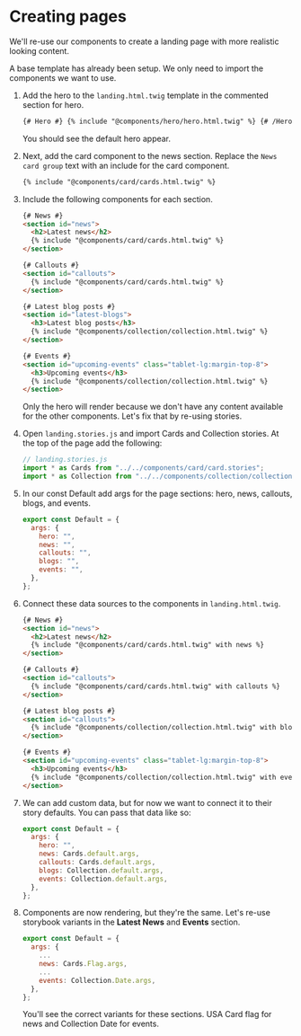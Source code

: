 # Creating pages

We'll re-use our components to create a landing page with more realistic looking content.

A base template has already been setup. We only need to import the components we want to use.

1. Add the hero to the `landing.html.twig` template in the commented section for hero.

   ```html
   {# Hero #} {% include "@components/hero/hero.html.twig" %} {# /Hero #}
   ```

   You should see the default hero appear.

1. Next, add the card component to the news section. Replace the `News card group` text with an include for the card component.

   ```html
   {% include "@components/card/cards.html.twig" %}
   ```

1. Include the following components for each section.

   ```html
   {# News #}
   <section id="news">
     <h2>Latest news</h2>
     {% include "@components/card/cards.html.twig" %}
   </section>
   ```

   ```html
   {# Callouts #}
   <section id="callouts">
     {% include "@components/card/cards.html.twig" %}
   </section>
   ```

   ```html
   {# Latest blog posts #}
   <section id="latest-blogs">
     <h3>Latest blog posts</h3>
     {% include "@components/collection/collection.html.twig" %}
   </section>
   ```

   ```html
   {# Events #}
   <section id="upcoming-events" class="tablet-lg:margin-top-8">
     <h3>Upcoming events</h3>
     {% include "@components/collection/collection.html.twig" %}
   </section>
   ```

   Only the hero will render because we don't have any content available for the other components. Let's fix that by re-using stories.

1. Open `landing.stories.js` and import Cards and Collection stories. At the top of the page add the following:

   ```js
   // landing.stories.js
   import * as Cards from "../../components/card/card.stories";
   import * as Collection from "../../components/collection/collection.stories";
   ```

1. In our const Default add args for the page sections: hero, news, callouts, blogs, and events.

   ```js
   export const Default = {
     args: {
       hero: "",
       news: "",
       callouts: "",
       blogs: "",
       events: "",
     },
   };
   ```

1. Connect these data sources to the components in `landing.html.twig`.

   ```html
   {# News #}
   <section id="news">
     <h2>Latest news</h2>
     {% include "@components/card/cards.html.twig" with news %}
   </section>
   ```

   ```html
   {# Callouts #}
   <section id="callouts">
     {% include "@components/card/cards.html.twig" with callouts %}
   </section>
   ```

   ```html
   {# Latest blog posts #}
   <section id="callouts">
     {% include "@components/collection/collection.html.twig" with blogs %}
   </section>
   ```

   ```html
   {# Events #}
   <section id="upcoming-events" class="tablet-lg:margin-top-8">
     <h3>Upcoming events</h3>
     {% include "@components/collection/collection.html.twig" with events %}
   </section>
   ```

1. We can add custom data, but for now we want to connect it to their story defaults. You can pass that data like so:

   ```js
   export const Default = {
     args: {
       hero: "",
       news: Cards.default.args,
       callouts: Cards.default.args,
       blogs: Collection.default.args,
       events: Collection.default.args,
     },
   };
   ```

1. Components are now rendering, but they're the same. Let's re-use storybook variants in the **Latest News** and **Events** section.

   ```js
   export const Default = {
     args: {
       ...
       news: Cards.Flag.args,
       ...
       events: Collection.Date.args,
     },
   };
   ```

   You'll see the correct variants for these sections. USA Card flag for news and Collection Date for events.
